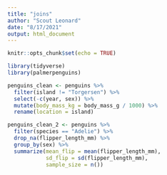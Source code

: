 ```yaml
---
title: "joins"
author: "Scout Leonard"
date: "8/17/2021"
output: html_document
---
```


```r
knitr::opts_chunk$set(echo = TRUE)

library(tidyverse)
library(palmerpenguins)
```


```r
penguins_clean <- penguins %>% 
  filter(island != "Torgersen") %>% 
  select(-c(year, sex)) %>% 
  mutate(body_mass_kg = body_mass_g / 1000) %>% 
  rename(location = island)
```

```r
penguins_clean_2 <- penguins %>% 
  filter(species == "Adelie") %>% 
  drop_na(flipper_length_mm) %>% 
  group_by(sex) %>% 
  summarize(mean_flip = mean(flipper_length_mm),
            sd_flip = sd(flipper_length_mm),
            sample_size = n())
```

